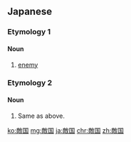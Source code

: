 ==Japanese==

===Etymology 1===
{{ja-kanjitab|てき|こく|yomi=on}}

====Noun====
{{ja-noun|てきこく}}

# [[enemy]] {{gloss|a hostile force or nation; a fighting member of such a force or nation}}

===Etymology 2===
{{ja-kanjitab|てき|k2=てっ|こく|yomi=on}}

====Noun====
{{ja-noun|てっこく}}

# Same as above.

[[ko:敵国]]
[[mg:敵国]]
[[ja:敵国]]
[[chr:敵国]]
[[zh:敵国]]